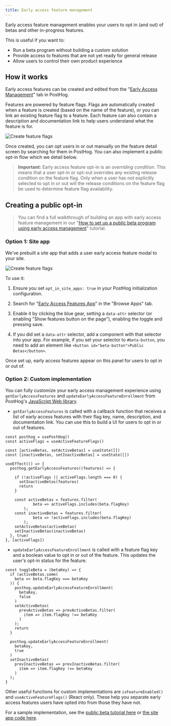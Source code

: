 ```yaml
---
title: Early access feature management
---
```


Early access feature management enables your users to opt in (and out) of betas and other in-progress features. 

This is useful if you want to:
- Run a beta program without building a custom solution
- Provide access to features that are not yet ready for general release
- Allow users to control their own product experience

## How it works

Early access features can be created and edited from the "[Early Access Management](https://app.posthog.com/early_access_features)" tab in PostHog.

Features are powered by feature flags. Flags are automatically created when a feature is created (based on the name of the feature), or you can link an existing feature flag to a feature. Each feature can also contain a description and documentation link to help users understand what the feature is for.

![Create feature flags](../../images/features/feature-flags/create-feature-release.png)

Once created, you can opt users in or out manually on the feature detail screen by searching for them in PostHog. You can also implement a public opt-in flow which we detail below.

> **Important:** Early access feature opt-in is an *overriding condition*. This means that a user opt-in or opt-out overrides any existing release condition on the feature flag. Only when a user has not explicitly selected to opt in or out will the release conditions on the feature flag be used to determine feature flag availability.

## Creating a public opt-in

> You can find a full walkthrough of building an app with early access feature management in our "[How to set up a public beta program using early access management](/tutorials/public-beta-program)" tutorial.

### Option 1: Site app

We've prebuilt a site app that adds a user early access feature modal to your site. 

![Create feature flags](../../images/features/feature-flags/early-access-feature-demo.png)

To use it:

1. Ensure you set `opt_in_site_apps: true` in your PostHog initialization configuration.

2. Search for "[Early Access Features App](https://app.posthog.com/project/apps?name=Early%20Access)" in the "Browse Apps" tab.

3. Enable it by clicking the blue gear, setting a `data-attr` selector (or enabling "Show features button on the page"), enabling the toggle and pressing save.

4. If you did set a `data-attr` selector, add a component with that selector into your app. For example, if you set your selector to `#beta-button`, you need to add an element like `<button id="beta-button">Public Betas</button>`.

Once set up, early access features appear on this panel for users to opt in or out of.

### Option 2: Custom implementation

You can fully customize your early access management experience using `getEarlyAccessFeatures` and `updateEarlyAccessFeatureEnrollment` from PostHog's [JavaScript Web library](/docs/libraries/js#early-access-feature-management).

- `getEarlyAccessFeatures` is called with a callback function that receives a list of early access features with their flag key, name, description, and documentation link. You can use this to build a UI for users to opt in or out of features.

```js-web
const posthog = usePostHog()
const activeFlags = useActiveFeatureFlags()

const [activeBetas, setActiveBetas] = useState([])
const [inactiveBetas, setInactiveBetas] = useState([])

useEffect(() => {
  posthog.getEarlyAccessFeatures((features) => {

    if (!activeFlags || activeFlags.length === 0) {
      setInactiveBetas(features)
      return
    }

    const activeBetas = features.filter(
			beta => activeFlags.includes(beta.flagKey)
		);
    const inactiveBetas = features.filter(
			beta => !activeFlags.includes(beta.flagKey)
		);
    setActiveBetas(activeBetas)
    setInactiveBetas(inactiveBetas)
  }, true)
}, [activeFlags])
```

- `updateEarlyAccessFeatureEnrollment` is called with a feature flag key and a boolean value to opt in or out of the feature. This updates the user's opt-in status for the feature.

```js-web
const toggleBeta = (betaKey) => {
  if (activeBetas.some(
    beta => beta.flagKey === betaKey
  )) {
    posthog.updateEarlyAccessFeatureEnrollment(
      betaKey, 
      false
    )
    setActiveBetas(
      prevActiveBetas => prevActiveBetas.filter(
        item => item.flagKey !== betaKey
      )
    );
    return
  }

  posthog.updateEarlyAccessFeatureEnrollment(
    betaKey,
    true
  )
  setInactiveBetas(
    prevInactiveBetas => prevInactiveBetas.filter(
      item => item.flagKey !== betaKey
    )
  );
}
```

Other useful functions for custom implementations are `isFeatureEnabled()` and `useActiveFeatureFlags()` (React only). These help you separate early access features users have opted into from those they have not.

For a sample implementation, see the [public beta tutorial here](/tutorials/public-beta-program#creating-a-beta-opt-in-page) or [the site app code here](https://github.com/PostHog/early-access-features-app/blob/main/site.ts).
